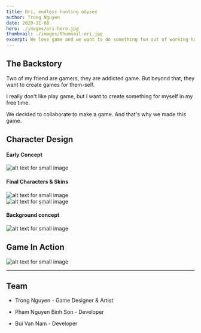 ```yaml
---
title: Ori, endless hunting odysey
author: Trong Nguyen
date: 2020-11-08
hero: ./images/ori-hero.jpg
thumbnail: ./images/thumnail-ori.jpg
excerpt: We love game and we want to do something fun out of working hour.
---
```


## The Backstory

Two of my friend are gamers, they are addicted game. But beyond that, they want to create games for them-self.

I really don't like play game, but I want to create something for myself in my free time.

We decided to collaborate to make a game. And that's why we made this game.

## Character Design

#### Early Concept

<div class="Image__Medium">
  <img src="./images/CharactorSketch.png" alt="alt text for small image" />
</div>

#### Final Characters & Skins

<div class="Image__Medium">
  <img src="./images/charactor-1.png" alt="alt text for small image" />
</div>

<div class="Image__Medium">
  <img src="./images/charactor-2.png" alt="alt text for small image" />
</div>

#### Background concept

<div class="Image__Medium">
  <img src="./images/all-bg.png" alt="alt text for small image" />
</div>

## Game In Action

<div class="Image__Large">
  <img src="./images/Mockup.jpg" alt="alt text for small image" />
</div>

---

## Team

* Trong Nguyen - Game Designer & Artist

* Pham Nguyen Binh Son - Developer

* Bui Van Nam - Developer